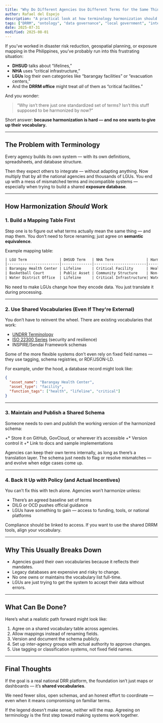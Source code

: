 ```yaml
---
title: "Why Do Different Agencies Use Different Terms for the Same Things?"
author: Rafael del Espejo
description: "A practical look at how terminology harmonization should work in DRRM systems, and why it's so hard to pull off."
tags: ["DRRM", "ontology", "data governance", "local government", "interoperability"]
date: 2025-07-31
modified: 2025-08-01
---
```


If you’ve worked in disaster risk reduction, geospatial planning, or exposure mapping in the Philippines, you’ve probably run into this frustrating situation:

- **DHSUD** talks about “lifelines,”  
- **NHA** uses “critical infrastructure,”  
- **LGUs** log their own categories like “barangay facilities” or “evacuation centers,”  
- And the **DRRM office** might treat *all* of them as “critical facilities.”

And you wonder:

> “Why isn’t there just one standardized set of terms? Isn’t this stuff supposed to be harmonized by now?”

Short answer: **because harmonization is hard — and no one wants to give up their vocabulary.**

---

## The Problem with Terminology


Every agency builds its own system — with its own definitions, spreadsheets, and database structure.

Then they expect others to integrate — without adapting anything. Now multiply that by all the national agencies and thousands of LGUs. You end up with a mess of mismatched terms and incompatible systems — especially when trying to build a shared **exposure database**.

---

## How Harmonization *Should* Work

### 1. Build a Mapping Table First

Step one is to figure out what terms actually mean the same thing — and map them. You don’t need to force renaming; just agree on **semantic equivalence**.


Example mapping table:
```txt
| LGU Term               | DHSUD Term   | NHA Term               | Harmonized Term             |
|------------------------|--------------|------------------------|-----------------------------|
| Barangay Health Center | Lifeline     | Critical Facility      | Health Facility (Tier 1)    |
| Basketball Court       | Public Asset | Community Structure    | Non-Critical Facility       |
| Water District Office  | Lifeline     | Critical Infrastructure| Water Utility Office        |
```

No need to make LGUs change how they encode data. You just translate it during processing.

---

### 2. Use Shared Vocabularies (Even If They're External)

You don’t have to reinvent the wheel. There are existing vocabularies that work:

- [UNDRR Terminology](https://www.undrr.org/terminology)
- [ISO 22300 Series](https://www.iso.org/standard/50296.html) (security and resilience)
- INSPIRE/Sendai Framework schemas

Some of the more flexible systems don’t even rely on fixed field names — they use tagging, schema registries, or RDF/JSON-LD.

For example, under the hood, a database record might look like:

```json
{
  "asset_name": "Barangay Health Center",
  "asset_type": "facility",
  "function_tags": ["health", "lifeline", "critical"]
}
```

---

### 3. Maintain and Publish a Shared Schema


Someone needs to own and publish the working version of the harmonized schema:

+* Store it on GitHub, GovCloud, or wherever it’s accessible
+* Version control it
+* Link to docs and sample implementations

Agencies can keep their own terms internally, as long as there’s a translation layer. The schema just needs to flag or resolve mismatches — and evolve when edge cases come up.

---

### 4. Back It Up with Policy (and Actual Incentives)


You can’t fix this with tech alone. Agencies won’t harmonize unless:

* There’s an agreed baseline set of terms
* DILG or OCD pushes official guidance
* LGUs have something to gain — access to funding, tools, or national platforms

Compliance should be linked to access. If you want to use the shared DRRM tools, align your vocabulary.

---

## Why This Usually Breaks Down


* Agencies guard their own vocabularies because it reflects their mandates.
* Legacy databases are expensive and risky to change.
* No one owns or maintains the vocabulary list full-time.
* LGUs are just trying to get the system to accept their data without errors.

---

## What Can Be Done?

Here’s what a realistic path forward might look like:

1. Agree on a shared vocabulary table across agencies.
2. Allow mappings instead of renaming fields.
3. Version and document the schema publicly.
4. Set up inter-agency groups with actual authority to approve changes.
5. Use tagging or classification systems, not fixed field names.

---

## Final Thoughts

If the goal is a real national DRR platform, the foundation isn’t just maps or dashboards — it’s **shared vocabularies**.

We need fewer silos, open schemas, and an honest effort to coordinate — even when it means compromising on familiar terms.


If the legend doesn’t make sense, neither will the map. Agreeing on terminology is the first step toward making systems work together.
